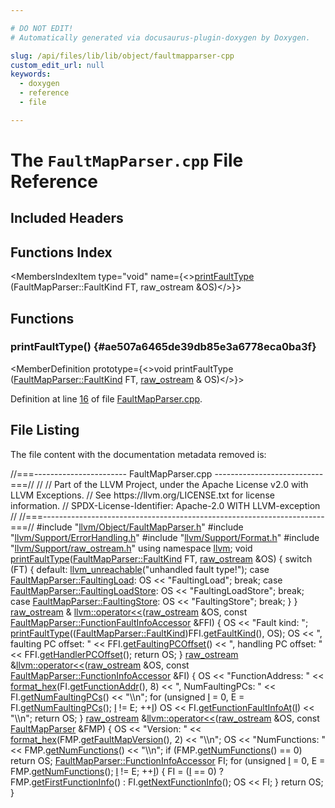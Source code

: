 ```yaml
---

# DO NOT EDIT!
# Automatically generated via docusaurus-plugin-doxygen by Doxygen.

slug: /api/files/lib/lib/object/faultmapparser-cpp
custom_edit_url: null
keywords:
  - doxygen
  - reference
  - file

---
```





# The `FaultMapParser.cpp` File Reference

<DoxygenPage pluginConfig={pluginConfig}>



## Included Headers

<IncludesList>
<IncludesListItem
  filePath="llvm/Object/FaultMapParser.h"
  permalink="/docs/api/files/include/include/llvm/include/llvm/object/faultmapparser-h"
  isLocal="true" />
<IncludesListItem
  filePath="llvm/Support/ErrorHandling.h"
  permalink="/docs/api/files/include/include/llvm/include/llvm/support/errorhandling-h"
  isLocal="true" />
<IncludesListItem
  filePath="llvm/Support/Format.h"
  permalink="/docs/api/files/include/include/llvm/include/llvm/support/format-h"
  isLocal="true" />
<IncludesListItem
  filePath="llvm/Support/raw_ostream.h"
  permalink="/docs/api/files/include/include/llvm/include/llvm/support/raw-ostream-h"
  isLocal="true" />
</IncludesList>

## Functions Index

<MembersIndex>

<MembersIndexItem
  type="void"
  name={<><a href="#ae507a6465de39db85e3a6778eca0ba3f">printFaultType</a> (FaultMapParser::FaultKind FT, raw&#95;ostream &amp;OS)</>}>
</MembersIndexItem>

</MembersIndex>


<SectionDefinition>

## Functions

### printFaultType() {#ae507a6465de39db85e3a6778eca0ba3f}

<MemberDefinition
  prototype={<>void printFaultType (<a href="/docs/api/classes/llvm/faultmapparser/#acbfc8d6f0684a075d0c1f95b97008269">FaultMapParser::FaultKind</a> FT, <a href="/docs/api/classes/llvm/raw-ostream">raw&#95;ostream</a> &amp; OS)</>}>

Definition at line <a href="#l00016">16</a> of file <a href="/docs/api/files/lib/lib/object/faultmapparser-cpp">FaultMapParser.cpp</a>.
</MemberDefinition>

</SectionDefinition>

## File Listing

The file content with the documentation metadata removed is:

<ProgramListing>

<Link id="l00001" /><CodeLine lineNumber="1"><Highlight kind="comment">//===----------------------- FaultMapParser.cpp ---------------------------===//</Highlight><Highlight kind="normal"></Highlight></CodeLine>
<Link id="l00002" /><CodeLine lineNumber="2"><Highlight kind="normal"></Highlight><Highlight kind="comment">//</Highlight><Highlight kind="normal"></Highlight></CodeLine>
<Link id="l00003" /><CodeLine lineNumber="3"><Highlight kind="normal"></Highlight><Highlight kind="comment">// Part of the LLVM Project, under the Apache License v2.0 with LLVM Exceptions.</Highlight><Highlight kind="normal"></Highlight></CodeLine>
<Link id="l00004" /><CodeLine lineNumber="4"><Highlight kind="normal"></Highlight><Highlight kind="comment">// See https://llvm.org/LICENSE.txt for license information.</Highlight><Highlight kind="normal"></Highlight></CodeLine>
<Link id="l00005" /><CodeLine lineNumber="5"><Highlight kind="normal"></Highlight><Highlight kind="comment">// SPDX-License-Identifier: Apache-2.0 WITH LLVM-exception</Highlight><Highlight kind="normal"></Highlight></CodeLine>
<Link id="l00006" /><CodeLine lineNumber="6"><Highlight kind="normal"></Highlight><Highlight kind="comment">//</Highlight><Highlight kind="normal"></Highlight></CodeLine>
<Link id="l00007" /><CodeLine lineNumber="7"><Highlight kind="normal"></Highlight><Highlight kind="comment">//===----------------------------------------------------------------------===//</Highlight><Highlight kind="normal"></Highlight></CodeLine>
<Link id="l00008" /><CodeLine lineNumber="8"><Highlight kind="normal"></Highlight></CodeLine>
<Link id="l00009" /><CodeLine lineNumber="9"><Highlight kind="normal"></Highlight><Highlight kind="preprocessor">#include &quot;<a href="/docs/api/files/include/include/llvm/include/llvm/object/faultmapparser-h">llvm/Object/FaultMapParser.h</a>&quot;</Highlight><Highlight kind="normal"></Highlight></CodeLine>
<Link id="l00010" /><CodeLine lineNumber="10"><Highlight kind="normal"></Highlight><Highlight kind="preprocessor">#include &quot;<a href="/docs/api/files/include/include/llvm/include/llvm/support/errorhandling-h">llvm/Support/ErrorHandling.h</a>&quot;</Highlight><Highlight kind="normal"></Highlight></CodeLine>
<Link id="l00011" /><CodeLine lineNumber="11"><Highlight kind="normal"></Highlight><Highlight kind="preprocessor">#include &quot;<a href="/docs/api/files/include/include/llvm/include/llvm/support/format-h">llvm/Support/Format.h</a>&quot;</Highlight><Highlight kind="normal"></Highlight></CodeLine>
<Link id="l00012" /><CodeLine lineNumber="12"><Highlight kind="normal"></Highlight><Highlight kind="preprocessor">#include &quot;<a href="/docs/api/files/include/include/llvm/include/llvm/support/raw-ostream-h">llvm/Support/raw&#95;ostream.h</a>&quot;</Highlight><Highlight kind="normal"></Highlight></CodeLine>
<Link id="l00013" /><CodeLine lineNumber="13"><Highlight kind="normal"></Highlight></CodeLine>
<Link id="l00014" /><CodeLine lineNumber="14"><Highlight kind="normal"></Highlight><Highlight kind="keyword">using namespace </Highlight><Highlight kind="normal"><a href="/docs/api/namespaces/llvm">llvm</a>;</Highlight></CodeLine>
<Link id="l00015" /><CodeLine lineNumber="15"><Highlight kind="normal"></Highlight></CodeLine>
<Link id="l00016" /><CodeLine lineNumber="16" lineLink="#ae507a6465de39db85e3a6778eca0ba3f"><Highlight kind="normal"></Highlight><Highlight kind="keywordtype">void</Highlight><Highlight kind="normal"> <a href="#ae507a6465de39db85e3a6778eca0ba3f">printFaultType</a>(<a href="/docs/api/classes/llvm/faultmapparser/#acbfc8d6f0684a075d0c1f95b97008269">FaultMapParser::FaultKind</a> FT, <a href="/docs/api/classes/llvm/raw-ostream">raw&#95;ostream</a> &amp;OS) &#123;</Highlight></CodeLine>
<Link id="l00017" /><CodeLine lineNumber="17"><Highlight kind="normal">  </Highlight><Highlight kind="keywordflow">switch</Highlight><Highlight kind="normal"> (FT) &#123;</Highlight></CodeLine>
<Link id="l00018" /><CodeLine lineNumber="18"><Highlight kind="normal">  </Highlight><Highlight kind="keywordflow">default</Highlight><Highlight kind="normal">:</Highlight></CodeLine>
<Link id="l00019" /><CodeLine lineNumber="19"><Highlight kind="normal">    <a href="/docs/api/files/include/include/llvm/include/llvm/support/errorhandling-h/#ace243f5c25697a1107cce46626b3dc94">llvm&#95;unreachable</a>(</Highlight><Highlight kind="stringliteral">&quot;unhandled fault type!&quot;</Highlight><Highlight kind="normal">);</Highlight></CodeLine>
<Link id="l00020" /><CodeLine lineNumber="20"><Highlight kind="normal">  </Highlight><Highlight kind="keywordflow">case</Highlight><Highlight kind="normal"> <a href="/docs/api/classes/llvm/faultmapparser/#acbfc8d6f0684a075d0c1f95b97008269a022ef937e9ef71b2bb427468780dcdfb">FaultMapParser::FaultingLoad</a>:</Highlight></CodeLine>
<Link id="l00021" /><CodeLine lineNumber="21"><Highlight kind="normal">    OS &lt;&lt; </Highlight><Highlight kind="stringliteral">&quot;FaultingLoad&quot;</Highlight><Highlight kind="normal">;</Highlight></CodeLine>
<Link id="l00022" /><CodeLine lineNumber="22"><Highlight kind="normal">    </Highlight><Highlight kind="keywordflow">break</Highlight><Highlight kind="normal">;</Highlight></CodeLine>
<Link id="l00023" /><CodeLine lineNumber="23"><Highlight kind="normal">  </Highlight><Highlight kind="keywordflow">case</Highlight><Highlight kind="normal"> <a href="/docs/api/classes/llvm/faultmapparser/#acbfc8d6f0684a075d0c1f95b97008269a3b189cca6009389569cb491cf6c894de">FaultMapParser::FaultingLoadStore</a>:</Highlight></CodeLine>
<Link id="l00024" /><CodeLine lineNumber="24"><Highlight kind="normal">    OS &lt;&lt; </Highlight><Highlight kind="stringliteral">&quot;FaultingLoadStore&quot;</Highlight><Highlight kind="normal">;</Highlight></CodeLine>
<Link id="l00025" /><CodeLine lineNumber="25"><Highlight kind="normal">    </Highlight><Highlight kind="keywordflow">break</Highlight><Highlight kind="normal">;</Highlight></CodeLine>
<Link id="l00026" /><CodeLine lineNumber="26"><Highlight kind="normal">  </Highlight><Highlight kind="keywordflow">case</Highlight><Highlight kind="normal"> <a href="/docs/api/classes/llvm/faultmapparser/#acbfc8d6f0684a075d0c1f95b97008269aa07a8e57541f111e0655fb72e35e67f4">FaultMapParser::FaultingStore</a>:</Highlight></CodeLine>
<Link id="l00027" /><CodeLine lineNumber="27"><Highlight kind="normal">    OS &lt;&lt; </Highlight><Highlight kind="stringliteral">&quot;FaultingStore&quot;</Highlight><Highlight kind="normal">;</Highlight></CodeLine>
<Link id="l00028" /><CodeLine lineNumber="28"><Highlight kind="normal">    </Highlight><Highlight kind="keywordflow">break</Highlight><Highlight kind="normal">;</Highlight></CodeLine>
<Link id="l00029" /><CodeLine lineNumber="29"><Highlight kind="normal">  &#125;</Highlight></CodeLine>
<Link id="l00030" /><CodeLine lineNumber="30"><Highlight kind="normal">&#125;</Highlight></CodeLine>
<Link id="l00031" /><CodeLine lineNumber="31"><Highlight kind="normal"></Highlight></CodeLine>
<Link id="l00032" /><CodeLine lineNumber="32" lineLink="/docs/api/namespaces/llvm/#a1b96127a808a277b2f0350d0b3631e44"><Highlight kind="normal"><a href="/docs/api/classes/llvm/raw-ostream">raw&#95;ostream</a> &amp;</Highlight></CodeLine>
<Link id="l00033" /><CodeLine lineNumber="33"><Highlight kind="normal"><a href="/docs/api/namespaces/llvm/#ab89f1db02887aa569176f0e29622eb47">llvm::operator&lt;&lt;</a>(<a href="/docs/api/classes/llvm/raw-ostream">raw&#95;ostream</a> &amp;OS,</Highlight></CodeLine>
<Link id="l00034" /><CodeLine lineNumber="34"><Highlight kind="normal">                 </Highlight><Highlight kind="keyword">const</Highlight><Highlight kind="normal"> <a href="/docs/api/classes/llvm/faultmapparser/functionfaultinfoaccessor">FaultMapParser::FunctionFaultInfoAccessor</a> &amp;FFI) &#123;</Highlight></CodeLine>
<Link id="l00035" /><CodeLine lineNumber="35"><Highlight kind="normal">  OS &lt;&lt; </Highlight><Highlight kind="stringliteral">&quot;Fault kind: &quot;</Highlight><Highlight kind="normal">;</Highlight></CodeLine>
<Link id="l00036" /><CodeLine lineNumber="36"><Highlight kind="normal">  <a href="#ae507a6465de39db85e3a6778eca0ba3f">printFaultType</a>((<a href="/docs/api/classes/llvm/faultmapparser/#acbfc8d6f0684a075d0c1f95b97008269">FaultMapParser::FaultKind</a>)FFI.<a href="/docs/api/classes/llvm/faultmapparser/functionfaultinfoaccessor/#abcc9885bedb3256fb91cf568254f9044">getFaultKind</a>(), OS);</Highlight></CodeLine>
<Link id="l00037" /><CodeLine lineNumber="37"><Highlight kind="normal">  OS &lt;&lt; </Highlight><Highlight kind="stringliteral">&quot;, faulting PC offset: &quot;</Highlight><Highlight kind="normal"> &lt;&lt; FFI.<a href="/docs/api/classes/llvm/faultmapparser/functionfaultinfoaccessor/#adf3911d5e088bef2e4611ed21a281145">getFaultingPCOffset</a>()</Highlight></CodeLine>
<Link id="l00038" /><CodeLine lineNumber="38"><Highlight kind="normal">     &lt;&lt; </Highlight><Highlight kind="stringliteral">&quot;, handling PC offset: &quot;</Highlight><Highlight kind="normal"> &lt;&lt; FFI.<a href="/docs/api/classes/llvm/faultmapparser/functionfaultinfoaccessor/#ade1bf71720bc33cae065fec34ec87fa2">getHandlerPCOffset</a>();</Highlight></CodeLine>
<Link id="l00039" /><CodeLine lineNumber="39"><Highlight kind="normal">  </Highlight><Highlight kind="keywordflow">return</Highlight><Highlight kind="normal"> OS;</Highlight></CodeLine>
<Link id="l00040" /><CodeLine lineNumber="40"><Highlight kind="normal">&#125;</Highlight></CodeLine>
<Link id="l00041" /><CodeLine lineNumber="41"><Highlight kind="normal"></Highlight></CodeLine>
<Link id="l00042" /><CodeLine lineNumber="42" lineLink="/docs/api/namespaces/llvm/#a1599e7500034508579a3efb5e5aa1057"><Highlight kind="normal"><a href="/docs/api/classes/llvm/raw-ostream">raw&#95;ostream</a> &amp;<a href="/docs/api/namespaces/llvm/#ab89f1db02887aa569176f0e29622eb47">llvm::operator&lt;&lt;</a>(<a href="/docs/api/classes/llvm/raw-ostream">raw&#95;ostream</a> &amp;OS,</Highlight></CodeLine>
<Link id="l00043" /><CodeLine lineNumber="43"><Highlight kind="normal">                              </Highlight><Highlight kind="keyword">const</Highlight><Highlight kind="normal"> <a href="/docs/api/classes/llvm/faultmapparser/functioninfoaccessor">FaultMapParser::FunctionInfoAccessor</a> &amp;FI) &#123;</Highlight></CodeLine>
<Link id="l00044" /><CodeLine lineNumber="44"><Highlight kind="normal">  OS &lt;&lt; </Highlight><Highlight kind="stringliteral">&quot;FunctionAddress: &quot;</Highlight><Highlight kind="normal"> &lt;&lt; <a href="/docs/api/namespaces/llvm/#a90c017a4d672e046b7e98f67edf082ec">format&#95;hex</a>(FI.<a href="/docs/api/classes/llvm/faultmapparser/functioninfoaccessor/#a769cf24c05b500066b767aae05233c8b">getFunctionAddr</a>(), 8)</Highlight></CodeLine>
<Link id="l00045" /><CodeLine lineNumber="45"><Highlight kind="normal">     &lt;&lt; </Highlight><Highlight kind="stringliteral">&quot;, NumFaultingPCs: &quot;</Highlight><Highlight kind="normal"> &lt;&lt; FI.<a href="/docs/api/classes/llvm/faultmapparser/functioninfoaccessor/#a8f767aae2f0e61104519d50e7caaf872">getNumFaultingPCs</a>() &lt;&lt; </Highlight><Highlight kind="stringliteral">&quot;\\n&quot;</Highlight><Highlight kind="normal">;</Highlight></CodeLine>
<Link id="l00046" /><CodeLine lineNumber="46"><Highlight kind="normal">  </Highlight><Highlight kind="keywordflow">for</Highlight><Highlight kind="normal"> (</Highlight><Highlight kind="keywordtype">unsigned</Highlight><Highlight kind="normal"> <a href="/docs/api/files/lib/lib/support/md5-cpp/#ac0eafdc9ee161b71e7af98af736952fd">I</a> = 0, E = FI.<a href="/docs/api/classes/llvm/faultmapparser/functioninfoaccessor/#a8f767aae2f0e61104519d50e7caaf872">getNumFaultingPCs</a>(); <a href="/docs/api/files/lib/lib/support/md5-cpp/#ac0eafdc9ee161b71e7af98af736952fd">I</a> != E; ++<a href="/docs/api/files/lib/lib/support/md5-cpp/#ac0eafdc9ee161b71e7af98af736952fd">I</a>)</Highlight></CodeLine>
<Link id="l00047" /><CodeLine lineNumber="47"><Highlight kind="normal">    OS &lt;&lt; FI.<a href="/docs/api/classes/llvm/faultmapparser/functioninfoaccessor/#a96d496f36c54d4310612972f194a29b0">getFunctionFaultInfoAt</a>(<a href="/docs/api/files/lib/lib/support/md5-cpp/#ac0eafdc9ee161b71e7af98af736952fd">I</a>) &lt;&lt; </Highlight><Highlight kind="stringliteral">&quot;\\n&quot;</Highlight><Highlight kind="normal">;</Highlight></CodeLine>
<Link id="l00048" /><CodeLine lineNumber="48"><Highlight kind="normal">  </Highlight><Highlight kind="keywordflow">return</Highlight><Highlight kind="normal"> OS;</Highlight></CodeLine>
<Link id="l00049" /><CodeLine lineNumber="49"><Highlight kind="normal">&#125;</Highlight></CodeLine>
<Link id="l00050" /><CodeLine lineNumber="50"><Highlight kind="normal"></Highlight></CodeLine>
<Link id="l00051" /><CodeLine lineNumber="51" lineLink="/docs/api/namespaces/llvm/#a7d3738594fc5244693aea0e27a6811a9"><Highlight kind="normal"><a href="/docs/api/classes/llvm/raw-ostream">raw&#95;ostream</a> &amp;<a href="/docs/api/namespaces/llvm/#ab89f1db02887aa569176f0e29622eb47">llvm::operator&lt;&lt;</a>(<a href="/docs/api/classes/llvm/raw-ostream">raw&#95;ostream</a> &amp;OS, </Highlight><Highlight kind="keyword">const</Highlight><Highlight kind="normal"> <a href="/docs/api/classes/llvm/faultmapparser">FaultMapParser</a> &amp;FMP) &#123;</Highlight></CodeLine>
<Link id="l00052" /><CodeLine lineNumber="52"><Highlight kind="normal">  OS &lt;&lt; </Highlight><Highlight kind="stringliteral">&quot;Version: &quot;</Highlight><Highlight kind="normal"> &lt;&lt; <a href="/docs/api/namespaces/llvm/#a90c017a4d672e046b7e98f67edf082ec">format&#95;hex</a>(FMP.<a href="/docs/api/classes/llvm/faultmapparser/#af0bbd31dbfa9fa2c5aa370dfe227d6f1">getFaultMapVersion</a>(), 2) &lt;&lt; </Highlight><Highlight kind="stringliteral">&quot;\\n&quot;</Highlight><Highlight kind="normal">;</Highlight></CodeLine>
<Link id="l00053" /><CodeLine lineNumber="53"><Highlight kind="normal">  OS &lt;&lt; </Highlight><Highlight kind="stringliteral">&quot;NumFunctions: &quot;</Highlight><Highlight kind="normal"> &lt;&lt; FMP.<a href="/docs/api/classes/llvm/faultmapparser/#a81e27702eb83ba5d10d1a0f1ac783792">getNumFunctions</a>() &lt;&lt; </Highlight><Highlight kind="stringliteral">&quot;\\n&quot;</Highlight><Highlight kind="normal">;</Highlight></CodeLine>
<Link id="l00054" /><CodeLine lineNumber="54"><Highlight kind="normal"></Highlight></CodeLine>
<Link id="l00055" /><CodeLine lineNumber="55"><Highlight kind="normal">  </Highlight><Highlight kind="keywordflow">if</Highlight><Highlight kind="normal"> (FMP.<a href="/docs/api/classes/llvm/faultmapparser/#a81e27702eb83ba5d10d1a0f1ac783792">getNumFunctions</a>() == 0)</Highlight></CodeLine>
<Link id="l00056" /><CodeLine lineNumber="56"><Highlight kind="normal">    </Highlight><Highlight kind="keywordflow">return</Highlight><Highlight kind="normal"> OS;</Highlight></CodeLine>
<Link id="l00057" /><CodeLine lineNumber="57"><Highlight kind="normal"></Highlight></CodeLine>
<Link id="l00058" /><CodeLine lineNumber="58"><Highlight kind="normal">  <a href="/docs/api/classes/llvm/faultmapparser/functioninfoaccessor">FaultMapParser::FunctionInfoAccessor</a> FI;</Highlight></CodeLine>
<Link id="l00059" /><CodeLine lineNumber="59"><Highlight kind="normal"></Highlight></CodeLine>
<Link id="l00060" /><CodeLine lineNumber="60"><Highlight kind="normal">  </Highlight><Highlight kind="keywordflow">for</Highlight><Highlight kind="normal"> (</Highlight><Highlight kind="keywordtype">unsigned</Highlight><Highlight kind="normal"> <a href="/docs/api/files/lib/lib/support/md5-cpp/#ac0eafdc9ee161b71e7af98af736952fd">I</a> = 0, E = FMP.<a href="/docs/api/classes/llvm/faultmapparser/#a81e27702eb83ba5d10d1a0f1ac783792">getNumFunctions</a>(); <a href="/docs/api/files/lib/lib/support/md5-cpp/#ac0eafdc9ee161b71e7af98af736952fd">I</a> != E; ++<a href="/docs/api/files/lib/lib/support/md5-cpp/#ac0eafdc9ee161b71e7af98af736952fd">I</a>) &#123;</Highlight></CodeLine>
<Link id="l00061" /><CodeLine lineNumber="61"><Highlight kind="normal">    FI = (<a href="/docs/api/files/lib/lib/support/md5-cpp/#ac0eafdc9ee161b71e7af98af736952fd">I</a> == 0) ? FMP.<a href="/docs/api/classes/llvm/faultmapparser/#a9cbf6e23decd6634139cfab0305304be">getFirstFunctionInfo</a>() : FI.<a href="/docs/api/classes/llvm/faultmapparser/functioninfoaccessor/#a6c0029547e488308ea1b8afda5400205">getNextFunctionInfo</a>();</Highlight></CodeLine>
<Link id="l00062" /><CodeLine lineNumber="62"><Highlight kind="normal">    OS &lt;&lt; FI;</Highlight></CodeLine>
<Link id="l00063" /><CodeLine lineNumber="63"><Highlight kind="normal">  &#125;</Highlight></CodeLine>
<Link id="l00064" /><CodeLine lineNumber="64"><Highlight kind="normal"></Highlight></CodeLine>
<Link id="l00065" /><CodeLine lineNumber="65"><Highlight kind="normal">  </Highlight><Highlight kind="keywordflow">return</Highlight><Highlight kind="normal"> OS;</Highlight></CodeLine>
<Link id="l00066" /><CodeLine lineNumber="66"><Highlight kind="normal">&#125;</Highlight></CodeLine>

</ProgramListing>

</DoxygenPage>
